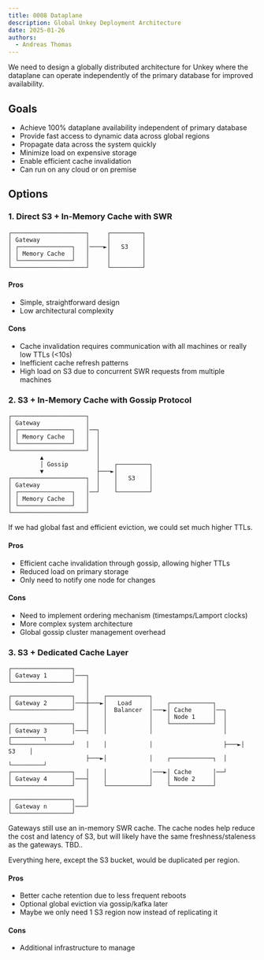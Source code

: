```yaml
---
title: 0008 Dataplane
description: Global Unkey Deployment Architecture
date: 2025-01-26
authors:
  - Andreas Thomas
---
```



We need to design a globally distributed architecture for Unkey where the dataplane can operate independently of the primary database for improved availability.

## Goals

- Achieve 100% dataplane availability independent of primary database
- Provide fast access to dynamic data across global regions
- Propagate data across the system quickly
- Minimize load on expensive storage
- Enable efficient cache invalidation
- Can run on any cloud or on premise

## Options

### 1. Direct S3 + In-Memory Cache with SWR

```ascii
┌─────────────────────┐     ┌─────────┐
│ Gateway             │     │         │
│ ┌───────────────┐   │────►│   S3    │
│ │ Memory Cache  │   │     │         │
│ └───────────────┘   │     │         │
└─────────────────────┘     └─────────┘
```

#### Pros
- Simple, straightforward design
- Low architectural complexity

#### Cons
- Cache invalidation requires communication with all machines or really low TTLs (\<10s)
- Inefficient cache refresh patterns
- High load on S3 due to concurrent SWR requests from multiple machines

### 2. S3 + In-Memory Cache with Gossip Protocol

```ascii
┌─────────────────────┐
│ Gateway             │
│ ┌───────────────┐   │──┐
│ │ Memory Cache  │   │  │
│ └───────────────┘   │  │
└─────────────────────┘  │
         ▲               │
         │ Gossip        │    ┌─────────┐
         ▼               ├───►│         │
┌─────────────────────┐  │    │   S3    │
│ Gateway             │  │    │         │
│ ┌───────────────┐   │──┘    └─────────┘
│ │ Memory Cache  │   │
│ └───────────────┘   │
└─────────────────────┘
```

If we had global fast and efficient eviction, we could set much higher TTLs.

#### Pros
- Efficient cache invalidation through gossip, allowing higher TTLs
- Reduced load on primary storage
- Only need to notify one node for changes

#### Cons
- Need to implement ordering mechanism (timestamps/Lamport clocks)
- More complex system architecture
- Global gossip cluster management overhead

### 3. S3 + Dedicated Cache Layer

```ascii
┌─────────────────┐
│ Gateway 1       │───┐
└─────────────────┘   │
                      │
┌─────────────────┐   │    ┌────────────┐
│ Gateway 2       │───┼───►│   Load     │    ┌────────────┐
└─────────────────┘   │    │  Balancer  │───►│ Cache      │──┐
                      │    │            │    │ Node 1     │  │
┌─────────────────┐   │    │            │    └────────────┘  │
│ Gateway 3       │───┤    │            │                    │    ┌─────────┐
└─────────────────┘   │    │            │                    ├───►│   S3    │
                      ├───►│            │    ┌────────────┐  │    └─────────┘
┌─────────────────┐   │    │            │───►│ Cache      │──┘
│ Gateway 4       │───┤    │            │    │ Node 2     │
└─────────────────┘   │    └────────────┘    └────────────┘
                      │
┌─────────────────┐   │
│ Gateway n       │───┘
└─────────────────┘
```

Gateways still use an in-memory SWR cache. The cache nodes help reduce the cost
and latency of S3, but will likely have the same freshness/staleness as the
gateways. TBD..

Everything here, except the S3 bucket, would be duplicated per region.

#### Pros
- Better cache retention due to less frequent reboots
- Optional global eviction via gossip/kafka later
- Maybe we only need 1 S3 region now instead of replicating it

#### Cons
- Additional infrastructure to manage
